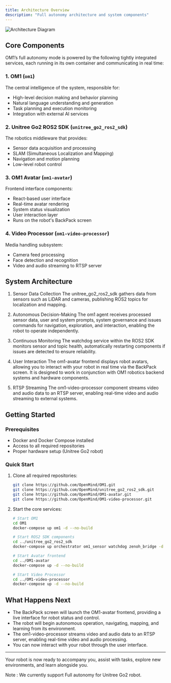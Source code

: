 ```yaml
---
title: Architecture Overview
description: "Full autonomy architecture and system components"
---
```


![Architecture Diagram](../assets/full_autonomy_architecture.png)

## Core Components
OM1’s full autonomy mode is powered by the following tightly integrated services, each running in its own container and communicating in real time:

### 1. OM1 (`om1`)
The central intelligence of the system, responsible for:
- High-level decision making and behavior planning
- Natural language understanding and generation
- Task planning and execution monitoring
- Integration with external AI services

### 2. Unitree Go2 ROS2 SDK (`unitree_go2_ros2_sdk`)
The robotics middleware that provides:
- Sensor data acquisition and processing
- SLAM (Simultaneous Localization and Mapping)
- Navigation and motion planning
- Low-level robot control

### 3. OM1 Avatar (`om1-avatar`)
Frontend interface components:
- React-based user interface
- Real-time avatar rendering
- System status visualization
- User interaction layer
- Runs on the robot's BackPack screen

### 4. Video Processor (`om1-video-processor`)
Media handling subsystem:
- Camera feed processing
- Face detection and recognition
- Video and audio streaming to RTSP server

## System Architecture
1. Sensor Data Collection
    The unitree_go2_ros2_sdk gathers data from sensors such as LiDAR and cameras, publishing ROS2 topics for localization and mapping.

2. Autonomous Decision-Making
    The om1 agent receives processed sensor data, user and system prompts, system governance and issues commands for navigation, exploration, and interaction, enabling the robot to operate independently.

3. Continuous Monitoring
    The watchdog service within the ROS2 SDK monitors sensor and topic health, automatically restarting components if issues are detected to ensure reliability.

4. User Interaction
    The om1-avatar frontend displays robot avatars, allowing you to interact with your robot in real time via the BackPack screen. It is designed to work in conjunction with OM1 robotics backend systems and hardware components.

5. RTSP Streaming
    The om1-video-processor component streams video and audio data to an RTSP server, enabling real-time video and audio streaming to external systems.

## Getting Started

### Prerequisites
- Docker and Docker Compose installed
- Access to all required repositories
- Proper hardware setup (Unitree Go2 robot)

### Quick Start
1. Clone all required repositories:
   ```bash
   git clone https://github.com/OpenMind/OM1.git
   git clone https://github.com/OpenMind/unitree_go2_ros2_sdk.git
   git clone https://github.com/OpenMind/OM1-avatar.git
   git clone https://github.com/OpenMind/OM1-video-processor.git
   ```

2. Start the core services:
   ```bash
   # Start OM1
   cd OM1
   docker-compose up om1 -d --no-build

   # Start ROS2 SDK components
   cd ../unitree_go2_ros2_sdk
   docker-compose up orchestrator om1_sensor watchdog zenoh_bridge -d --no-build

   # Start Avatar frontend
   cd ../OM1-avatar
   docker-compose up -d --no-build

   # Start Video Processor
   cd ../OM1-video-processor
   docker-compose up -d --no-build
   ```

## What Happens Next

- The BackPack screen will launch the OM1-avatar frontend, providing a live interface for robot status and control.
- The robot will begin autonomous operation, navigating, mapping, and learning from its environment.
- The om1-video-processor streams video and audio data to an RTSP server, enabling real-time video and audio processing.
- You can now interact with your robot through the user interface.

---

Your robot is now ready to accompany you, assist with tasks, explore new environments, and learn alongside you.

Note : We currently support Full autonomy for Unitree Go2 robot.